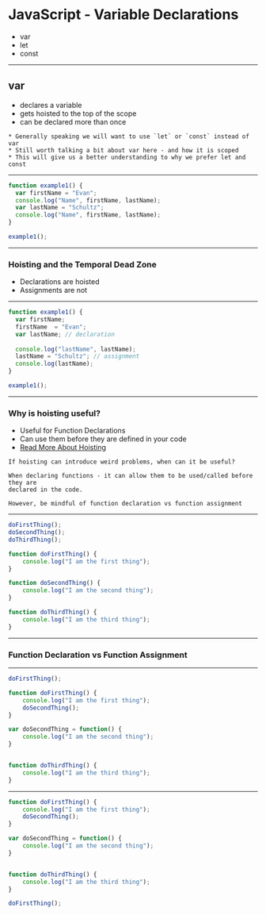 
# JavaScript - Variable Declarations

- var 
- let 
- const 

---

## var 

- declares a variable 
- gets hoisted to the top of the scope
- can be declared more than once

```notes
* Generally speaking we will want to use `let` or `const` instead of var
* Still worth talking a bit about var here - and how it is scoped 
* This will give us a better understanding to why we prefer let and const
```
---

```javascript Variable Declaration
function example1() {
  var firstName = "Evan";
  console.log("Name", firstName, lastName);
  var lastName = "Schultz";
  console.log("Name", firstName, lastName);
}

example1();
```
---

### Hoisting and the Temporal Dead Zone

- Declarations are hoisted 
- Assignments are not 

---

```javascript The previous Example Is Equivalent To
function example1() {
  var firstName;
  firstName  = "Evan";
  var lastName; // declaration
  
  console.log("lastName", lastName);
  lastName = "Schultz"; // assignment
  console.log(lastName);
}

example1();
```

---

### Why is hoisting useful?

- Useful for Function Declarations
- Can use them before they are defined in your code
- [Read More About Hoisting](https://developer.mozilla.org/en-US/docs/Glossary/Hoisting)

```notes
If hoisting can introduce weird problems, when can it be useful?

When declaring functions - it can allow them to be used/called before they are
declared in the code. 

However, be mindful of function declaration vs function assignment
```
---

```javascript Function Declaration
doFirstThing();
doSecondThing();
doThirdThing();

function doFirstThing() {
    console.log("I am the first thing");
}

function doSecondThing() {
    console.log("I am the second thing");
}

function doThirdThing() {
    console.log("I am the third thing");
}
```

---

### Function Declaration vs Function Assignment

---

```javascript Will This Work?
doFirstThing();

function doFirstThing() {
    console.log("I am the first thing");
    doSecondThing();
}

var doSecondThing = function() {
    console.log("I am the second thing");
}


function doThirdThing() {
    console.log("I am the third thing");
}
```

---


```javascript Why Does This Work?
function doFirstThing() {
    console.log("I am the first thing");
    doSecondThing();
}

var doSecondThing = function() {
    console.log("I am the second thing");
}


function doThirdThing() {
    console.log("I am the third thing");
}

doFirstThing();
```

